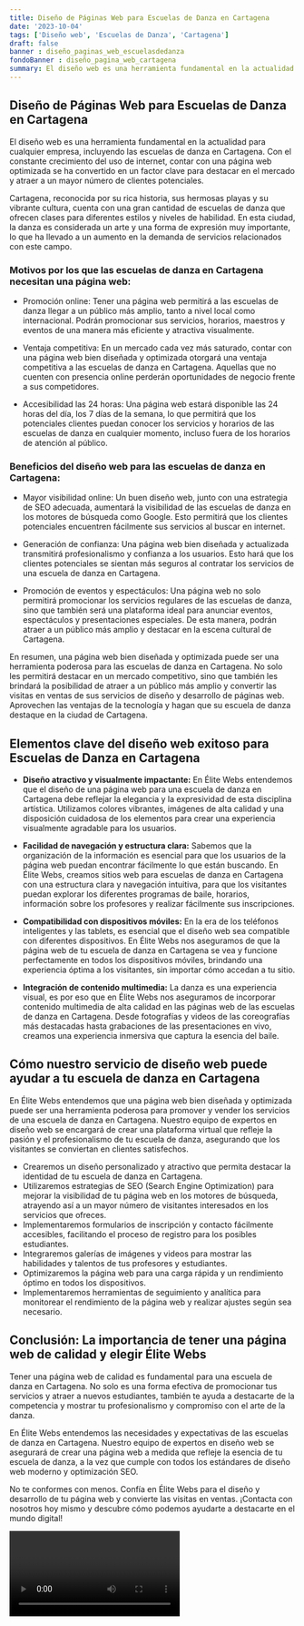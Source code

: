 ```yaml
---
title: Diseño de Páginas Web para Escuelas de Danza en Cartagena
date: '2023-10-04'
tags: ['Diseño web', 'Escuelas de Danza', 'Cartagena']
draft: false
banner : diseño_paginas_web_escuelasdedanza
fondoBanner : diseño_pagina_web_cartagena
summary: El diseño web es una herramienta fundamental en la actualidad para cualquier empresa, incluyendo las escuelas de danza en Cartagena. Con el constante crecimiento del uso de internet, contar con una página web optimizada se ha convertido en un factor clave para destacar en el mercado y atraer a un mayor número de clientes potenciales.
---
```


## Diseño de Páginas Web para Escuelas de Danza en Cartagena

El diseño web es una herramienta fundamental en la actualidad para cualquier empresa, incluyendo las escuelas de danza en Cartagena. Con el constante crecimiento del uso de internet, contar con una página web optimizada se ha convertido en un factor clave para destacar en el mercado y atraer a un mayor número de clientes potenciales.

Cartagena, reconocida por su rica historia, sus hermosas playas y su vibrante cultura, cuenta con una gran cantidad de escuelas de danza que ofrecen clases para diferentes estilos y niveles de habilidad. En esta ciudad, la danza es considerada un arte y una forma de expresión muy importante, lo que ha llevado a un aumento en la demanda de servicios relacionados con este campo.

### Motivos por los que las escuelas de danza en Cartagena necesitan una página web:

- Promoción online: Tener una página web permitirá a las escuelas de danza llegar a un público más amplio, tanto a nivel local como internacional. Podrán promocionar sus servicios, horarios, maestros y eventos de una manera más eficiente y atractiva visualmente.

- Ventaja competitiva: En un mercado cada vez más saturado, contar con una página web bien diseñada y optimizada otorgará una ventaja competitiva a las escuelas de danza en Cartagena. Aquellas que no cuenten con presencia online perderán oportunidades de negocio frente a sus competidores.

- Accesibilidad las 24 horas: Una página web estará disponible las 24 horas del día, los 7 días de la semana, lo que permitirá que los potenciales clientes puedan conocer los servicios y horarios de las escuelas de danza en cualquier momento, incluso fuera de los horarios de atención al público.

### Beneficios del diseño web para las escuelas de danza en Cartagena:

- Mayor visibilidad online: Un buen diseño web, junto con una estrategia de SEO adecuada, aumentará la visibilidad de las escuelas de danza en los motores de búsqueda como Google. Esto permitirá que los clientes potenciales encuentren fácilmente sus servicios al buscar en internet.

- Generación de confianza: Una página web bien diseñada y actualizada transmitirá profesionalismo y confianza a los usuarios. Esto hará que los clientes potenciales se sientan más seguros al contratar los servicios de una escuela de danza en Cartagena.

- Promoción de eventos y espectáculos: Una página web no solo permitirá promocionar los servicios regulares de las escuelas de danza, sino que también será una plataforma ideal para anunciar eventos, espectáculos y presentaciones especiales. De esta manera, podrán atraer a un público más amplio y destacar en la escena cultural de Cartagena.

En resumen, una página web bien diseñada y optimizada puede ser una herramienta poderosa para las escuelas de danza en Cartagena. No solo les permitirá destacar en un mercado competitivo, sino que también les brindará la posibilidad de atraer a un público más amplio y convertir las visitas en ventas de sus servicios de diseño y desarrollo de páginas web. Aprovechen las ventajas de la tecnología y hagan que su escuela de danza destaque en la ciudad de Cartagena.

<GifSeo />

<Cta />

## **Elementos clave del diseño web exitoso para Escuelas de Danza en Cartagena**

- **Diseño atractivo y visualmente impactante:** En Élite Webs entendemos que el diseño de una página web para una escuela de danza en Cartagena debe reflejar la elegancia y la expresividad de esta disciplina artística. Utilizamos colores vibrantes, imágenes de alta calidad y una disposición cuidadosa de los elementos para crear una experiencia visualmente agradable para los usuarios.

- **Facilidad de navegación y estructura clara:** Sabemos que la organización de la información es esencial para que los usuarios de la página web puedan encontrar fácilmente lo que están buscando. En Élite Webs, creamos sitios web para escuelas de danza en Cartagena con una estructura clara y navegación intuitiva, para que los visitantes puedan explorar los diferentes programas de baile, horarios, información sobre los profesores y realizar fácilmente sus inscripciones.

- **Compatibilidad con dispositivos móviles:** En la era de los teléfonos inteligentes y las tablets, es esencial que el diseño web sea compatible con diferentes dispositivos. En Élite Webs nos aseguramos de que la página web de tu escuela de danza en Cartagena se vea y funcione perfectamente en todos los dispositivos móviles, brindando una experiencia óptima a los visitantes, sin importar cómo accedan a tu sitio.

- **Integración de contenido multimedia:** La danza es una experiencia visual, es por eso que en Élite Webs nos aseguramos de incorporar contenido multimedia de alta calidad en las páginas web de las escuelas de danza en Cartagena. Desde fotografías y videos de las coreografías más destacadas hasta grabaciones de las presentaciones en vivo, creamos una experiencia inmersiva que captura la esencia del baile.

## **Cómo nuestro servicio de diseño web puede ayudar a tu escuela de danza en Cartagena**

En Élite Webs entendemos que una página web bien diseñada y optimizada puede ser una herramienta poderosa para promover y vender los servicios de una escuela de danza en Cartagena. Nuestro equipo de expertos en diseño web se encargará de crear una plataforma virtual que refleje la pasión y el profesionalismo de tu escuela de danza, asegurando que los visitantes se conviertan en clientes satisfechos.

- Crearemos un diseño personalizado y atractivo que permita destacar la identidad de tu escuela de danza en Cartagena.
- Utilizaremos estrategias de SEO (Search Engine Optimization) para mejorar la visibilidad de tu página web en los motores de búsqueda, atrayendo así a un mayor número de visitantes interesados en los servicios que ofreces.
- Implementaremos formularios de inscripción y contacto fácilmente accesibles, facilitando el proceso de registro para los posibles estudiantes.
- Integraremos galerías de imágenes y videos para mostrar las habilidades y talentos de tus profesores y estudiantes.
- Optimizaremos la página web para una carga rápida y un rendimiento óptimo en todos los dispositivos.
- Implementaremos herramientas de seguimiento y analítica para monitorear el rendimiento de la página web y realizar ajustes según sea necesario.

## **Conclusión: La importancia de tener una página web de calidad y elegir Élite Webs**

Tener una página web de calidad es fundamental para una escuela de danza en Cartagena. No solo es una forma efectiva de promocionar tus servicios y atraer a nuevos estudiantes, también te ayuda a destacarte de la competencia y mostrar tu profesionalismo y compromiso con el arte de la danza.

En Élite Webs entendemos las necesidades y expectativas de las escuelas de danza en Cartagena. Nuestro equipo de expertos en diseño web se asegurará de crear una página web a medida que refleje la esencia de tu escuela de danza, a la vez que cumple con todos los estándares de diseño web moderno y optimización SEO.

No te conformes con menos. Confía en Élite Webs para el diseño y desarrollo de tu página web y convierte las visitas en ventas. ¡Contacta con nosotros hoy mismo y descubre cómo podemos ayudarte a destacarte en el mundo digital!

<Video />

<CtaBot job='Escuelas de Danza' city='Cartagena'/>

<Gmaps query='Cartagena+españa+maps' />